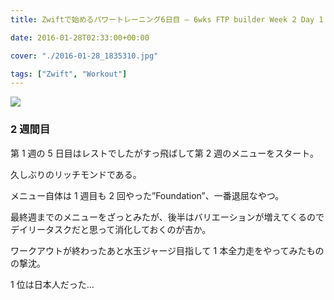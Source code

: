 ```yaml
---
title: Zwiftで始めるパワートレーニング6日目 – 6wks FTP builder Week 2 Day 1

date: 2016-01-28T02:33:00+00:00

cover: "./2016-01-28_1835310.jpg"

tags: ["Zwift", "Workout"]
---
```


![ ](./2016-01-28_1835310.jpg)

### 2 週間目

第 1 週の 5 日目はレストでしたがすっ飛ばして第 2 週のメニューをスタート。

久しぶりのリッチモンドである。

メニュー自体は 1 週目も 2 回やった&#8221;Foundation&#8221;、一番退屈なやつ。

最終週までのメニューをざっとみたが、後半はバリエーションが増えてくるのでデイリータスクだと思って消化しておくのが吉か。

ワークアウトが終わったあと水玉ジャージ目指して 1 本全力走をやってみたものの撃沈。

1 位は日本人だった…

<LinkBox isAmazonLink url="https://www.amazon.co.jp/dp/490531500X/" />
